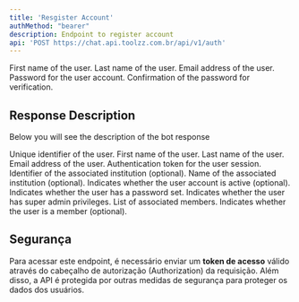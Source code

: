 ```yaml
---
title: 'Resgister Account'
authMethod: "bearer"  
description: Endpoint to register account
api: 'POST https://chat.api.toolzz.com.br/api/v1/auth'
---
```


<Expandable title="Payload">
<ResponseField name="name" type="string" required>
  First name of the user.
</ResponseField>
<ResponseField name="lastName" type="string" required>
  Last name of the user.
</ResponseField>
<ResponseField name="email" type="string" required>
  Email address of the user.
</ResponseField>
<ResponseField name="password" type="string" required>
  Password for the user account.
</ResponseField>
<ResponseField name="password_confirmation" type="string" required>
  Confirmation of the password for verification.
</ResponseField>
</Expandable>

## Response Description 
Below you will see the description of the bot response

<ResponseField name="id" type="uuid" required>
  Unique identifier of the user.
</ResponseField>
<ResponseField name="name" type="string" required>
  First name of the user.
</ResponseField>
<ResponseField name="lastName" type="string" required>
  Last name of the user.
</ResponseField>
<ResponseField name="email" type="string" required>
  Email address of the user.
</ResponseField>
<ResponseField name="token" type="string" required>
  Authentication token for the user session.
</ResponseField>
<ResponseField name="institutionId" type="uuid">
  Identifier of the associated institution (optional).
</ResponseField>
<ResponseField name="institutionName" type="string">
  Name of the associated institution (optional).
</ResponseField>
<ResponseField name="isActive" type="boolean">
  Indicates whether the user account is active (optional).
</ResponseField>
<ResponseField name="hasPassword" type="boolean" required>
  Indicates whether the user has a password set.
</ResponseField>
<ResponseField name="superAdmin" type="boolean" required>
  Indicates whether the user has super admin privileges.
</ResponseField>
<ResponseField name="members" type="array" required>
  List of associated members.
</ResponseField>
<ResponseField name="isMember" type="boolean">
  Indicates whether the user is a member (optional).
</ResponseField>

## Segurança
Para acessar este endpoint, é necessário enviar um **token de acesso** válido através do cabeçalho de autorização (Authorization) da requisição. Além disso, a API é protegida por outras medidas de segurança para proteger os dados dos usuários.


